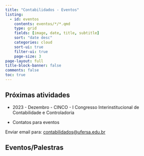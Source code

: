 ```yaml
---
title: "Contabilidados - Eventos"
listing:
  - id: eventos
    contents: eventos/*/*.qmd
    type: grid
    fields: [image, date, title, subtitle]
    sort: "date desc"
    categories: cloud
    sort-ui: true
    filter-ui: true
    page-size: 3
page-layout: full
title-block-banner: false
comments: false
toc: true
---
```


## Próximas atividades

-   2023 - Dezembro - CINCO - I Congresso Interinstitucional de Contabilidade e Controladoria


-   Contatos para eventos

Enviar email para: [contabilidados\@ufersa.edu.br](mailto:contabilidados@ufersa.edu.br)

## Eventos/Palestras

::: {#eventos}
:::
